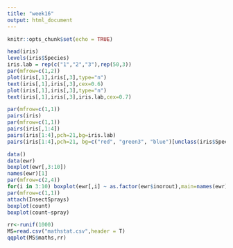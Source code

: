 ```yaml
---
title: "week16"
output: html_document
---
```


```r
knitr::opts_chunk$set(echo = TRUE)
```

```r
head(iris)
levels(iris$Species)
iris.lab = rep(c("1","2","3"),rep(50,3))
par(mfrow=c(1,2))
plot(iris[,1],iris[,3],type="n")      
text(iris[,1],iris[,3],cex=0.6)       
plot(iris[,1],iris[,3],type="n") 
text(iris[,1],iris[,3],iris.lab,cex=0.7)  
```
```r
par(mfrow=c(1,1)) 
pairs(iris)
par(mfrow=c(1,1)) 
pairs(iris[,1:4])
pairs(iris[1:4],pch=21,bg=iris.lab)
pairs(iris[1:4],pch=21, bg=c("red", "green3", "blue")[unclass(iris$Species)])
```
```r
data()
data(ewr)
boxplot(ewr[,3:10])
names(ewr)[1]
par(mfrow=c(2,4))    
for(i in 3:10) boxplot(ewr[,i] ~ as.factor(ewr$inorout),main=names(ewr)[i])
par(mfrow=c(1,1))    
attach(InsectSprays)
boxplot(count)
boxplot(count~spray)
```
```r
rr<-runif(1000)
MS=read.csv("mathstat.csv",header = T)
qqplot(MS$maths,rr)
```


